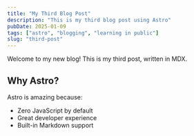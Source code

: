 ```yaml
---
title: "My Third Blog Post"
description: "This is my third blog post using Astro"
pubDate: 2025-01-09
tags: ["astro", "blogging", "learning in public"]
slug: "third-post"
---
```


Welcome to my new blog! This is my third post, written in MDX.

## Why Astro?

Astro is amazing because:

- Zero JavaScript by default
- Great developer experience
- Built-in Markdown support

